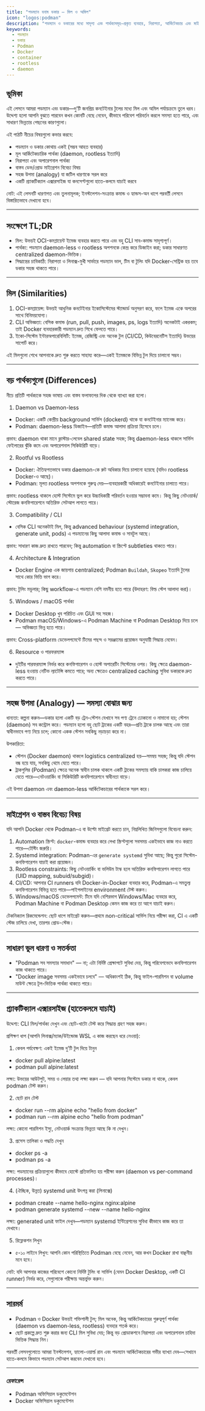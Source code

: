 ```yaml
---
title: "পডম্যান বনাম ডকার – মিল ও অমিল"
icon: "logos:podman"
description: "পডম্যান ও ডকারের মধ্যে সাদৃশ্য এবং পার্থক্যসমূহ—প্রকৃত ব্যবহার, নিরাপত্তা, আর্কিটেকচার এবং মাইগ্রেশন বিবেচনা।"
keywords:
  - পডম্যান
  - ডকার
  - Podman
  - Docker
  - container
  - rootless
  - daemon
---
```


## ভূমিকা

এই লেসনে আমরা পডম্যান এবং ডকার—দু’টি জনপ্রিয় কনটেইনার টুলের মধ্যে মিল এবং অমিল পর্যায়ক্রমে তুলে ধরব। উদ্দেশ্য হলো আপনি বুঝতে পারবেন কখন কোনটি বেছে নেবেন, কীভাবে পরিবেশ পরিবর্তন করলে সমস্যা হতে পারে, এবং সাধারণ ভিন্নতার পেছনের কারণগুলো।

এই পাঠটি নীচের বিষয়গুলো কভার করবে:

- পডম্যান ও ডকার কোথায় একই (সম্ভব আহত ব্যবহার)
- মূল আর্কিটেকচারিক পার্থক্য (daemon, rootless ইত্যাদি)
- নিরাপত্তা এবং অপারেশনাল পার্থক্য
- বাস্তব ডেভ/প্রোড মাইগ্রেশন বিবেচ্য বিষয়
- সহজ উপমা (analogy) যা জটিল ধারণাকে সরল করে
- একটি প্র্যাকটিক্যাল এক্সারসাইজ যা কনসেপ্টগুলো হাতে-কলমে যাচাই করবে

নোট: এই লেসনটি ধারণাগত এবং তুলনামূলক; ইনস্টলেশন-সংক্রান্ত কমান্ড ও হ্যান্ডস-অন ধাপে পরবর্তী লেসনে বিস্তারিতভাবে দেখানো হবে।

---

## সংক্ষেপে TL;DR

- মিল: উভয়ই OCI-কমপ্লায়েন্ট ইমেজ ব্যবহার করতে পারে এবং বহু CLI সাব-কমান্ড সাদৃশ্যপূর্ণ।
- পার্থক্য: পডম্যান daemon-less ও rootless অপশনকে কেন্দ্র করে ডিজাইন করা; ডকার সাধারণত centralized daemon-ভিত্তিক।
- সিদ্ধান্তের চাবিকাঠি: নিরাপত্তা ও লিনাক্স-মুখী সার্ভারে পডম্যান ভাল, টিম বা টুলিং যদি Docker-সেন্ট্রিক হয় তবে ডকার সহজ থাকতে পারে।

---

## মিল (Similarities)

1. OCI-কমপ্লায়েন্স: উভয়ই আধুনিক কনটেইনার ইকোসিস্টেমের স্ট্যান্ডার্ড অনুসরণ করে, ফলে ইমেজ একে অপরের সাথে বিনিময়যোগ্য।
2. CLI অভিজ্ঞতা: বেসিক কমান্ড (run, pull, push, images, ps, logs ইত্যাদি) অনেকটাই একরকম; তাই Docker ব্যবহারকারী পডম্যান দ্রুত শিখে ফেলতে পারে।
3. ইকো-সিস্টেম ইন্টারঅপারেবিলিটি: ইমেজ, রেজিস্ট্রি এবং অনেক টুল (CI/CD, কিউবেরনেটিস ইত্যাদি) উভয়ের সাপোর্ট করে।

এই মিলগুলো শেখে আপনাকে দ্রুত শুরু করতে সাহায্য করে—একই ইমেজকে বিভিন্ন টুল দিয়ে চালানো সম্ভব।

---

## বড় পার্থক্যগুলো (Differences)

নীচে প্রতিটি পার্থক্যকে সহজ ভাষায় এবং বাস্তব ফলাফলের দিক থেকে ব্যাখ্যা করা হলো।

1) Daemon vs Daemon-less
- Docker: একটি কেন্দ্রীয় background সার্ভিস (dockerd) থাকে যা কনটেইনার ম্যানেজ করে।
- Podman: daemon-less ডিজাইন—প্রতিটি কমান্ড আলাদা প্রক্রিয়া হিসেবে চলে।

প্রভাব: daemon থাকা মানে ক্লাস্টার-লেবেল shared state সহজ; কিন্তু daemon-less থাকলে সার্ভিস ফেইলারের ঝুঁকি কমে এবং অপারেশনাল সিকিউরিটি বাড়ে।

2) Rootful vs Rootless
- Docker: ঐতিহ্যগতভাবে ডকার daemon-কে রুট অধিকার দিয়ে চালানো হয়েছে (যদিও rootless Docker-ও আছে)।
- Podman: মূলত rootless অপশনকে গুরুত্ব দেয়—ব্যবহারকারী অধিকারেই কনটেইনার চালাতে পারে।

প্রভাব: rootless থাকলে হোস্ট সিস্টেমে ভুল করে উচ্চাধিকারী পরিবর্তন হওয়ার সম্ভাবনা কমে। কিন্তু কিছু নেটওয়ার্ক/স্টোরেজ কনফিগারেশনে অতিরিক্ত সেটআপ লাগতে পারে।

3) Compatibility / CLI
- বেসিক CLI অনেকটাই মিল, কিন্তু advanced behaviour (systemd integration, generate unit, pods) এ পডম্যানের কিছু আলাদা কমান্ড ও সাবটুল আছে।

প্রভাব: সাধারণ কাজ দ্রুত রাখতে পারবেন; কিন্তু automation বা স্ক্রিপ্টে subtleties থাকতে পারে।

4) Architecture & Integration
- Docker Engine এক জায়গায় centralized; Podman `Buildah`, `Skopeo` ইত্যাদি টুলের সাথে কোর ভিত্তি ভাগ করে।

প্রভাব: টুলিং মডুলার; কিছু workflow-এ পডম্যান বেশি নমনীয় হতে পারে (উদাহরণ: বিল্ড স্টেপ আলাদা করা)।

5) Windows / macOS পার্থক্য
- Docker Desktop খুব পরিচিত এবং GUI সহ সহজ।
- Podman macOS/Windows-এ Podman Machine বা Podman Desktop দিয়ে চলে — অভিজ্ঞতা ভিন্ন হতে পারে।

প্রভাব: Cross-platform ডেভেলপমেন্টে টিমের পছন্দ ও সরঞ্জামের প্রয়োজন অনুযায়ী সিদ্ধান্ত নেবেন।

6) Resource ও পারফরম্যান্স
- দুইটির পারফরম্যান্স নির্ভর করে কনফিগারেশন ও হোস্ট অপারেটিং সিস্টেমের ওপর। কিছু ক্ষেত্রে daemon-less হওয়ায় নেটিভ ল্যাটেন্সি কমতে পারে; অন্য ক্ষেত্রেও centralized caching সুবিধা ডকারকে দ্রুত করতে পারে।

---

## সহজ উপমা (Analogy) — সমস্যা বোঝার জন্য

ধান্যতা: কল্পনা করুন—ডকার হলো একটি বড় ট্রেন-স্টেশন যেখানে সব পণ্য ট্রেনে ঢোকানো ও নামানো হয়; স্টেশন (daemon) সব কন্ট্রোল করে। পডম্যান হলো বহু ছোট ট্রাকের একটি বহর—প্রতি ট্রাকে চালক আছে এবং তারা স্বাধীনভাবে পণ্য নিয়ে চলে; কোনো একক স্টেশন সবকিছু নড়াচড়া করে না।

উপকারিতা:

- স্টেশন (Docker daemon) থাকলে logistics centralized হয়—সমন্বয় সহজ; কিন্তু যদি স্টেশন বন্ধ হয়ে যায়, সবকিছু থেমে যেতে পারে।
- ট্রাকগুলির (Podman) ক্ষেত্রে অনেক স্বাধীন চালক থাকলে একটি ট্রাকের সমস্যায় বাকি চালকরা কাজ চালিয়ে যেতে পারে—নেটওয়ার্কিং বা সিকিউরিটি কনফিগারেশনে স্বাধীনতা বাড়ে।

এই উপমা daemon এবং daemon-less আর্কিটেকচারের পার্থক্যকে সরল করে।

---

## মাইগ্রেশন ও বাস্তব বিবেচ্য বিষয়

যদি আপনি Docker থেকে Podman-এ বা উল্টো মাইগ্রেট করতে চান, নিম্নলিখিত জিনিসগুলো বিবেচনা করুন:

1. Automation স্ক্রিপ্ট: `docker`-কমান্ড ব্যবহার করে লেখা স্ক্রিপ্টগুলো সবসময় একইভাবে কাজ নাও করতে পারে—টেস্টিং জরুরি।
2. Systemd integration: Podman-এর `generate systemd` সুবিধা আছে; কিন্তু পুরো সিস্টেম-কনফিগারেশন যাচাই করা প্রয়োজন।
3. Rootless constraints: কিছু নেটওয়ার্কিং বা ভলিউম টাস্ক হলে অতিরিক্ত কনফিগারেশন লাগতে পারে (UID mapping, subuid/subgid)।
4. CI/CD: আপনার CI runners যদি Docker-in-Docker ব্যবহার করে, Podman-এ সমতুল্য কনফিগারেশন বিভিন্ন হতে পারে—পাইপলাইনের environment টেস্ট করুন।
5. Windows/macOS ডেভেলপমেন্ট: টিমে যদি বেশিরভাগ Windows/Mac ব্যবহার করে, Podman Machine বা Podman Desktop কেমন কাজ করে তা আগে যাচাই করুন।

টেকনিক্যাল রিকমেন্ডেশন: ছোট ধাপে মাইগ্রেট করুন—প্রথমে non-critical সার্ভিস নিয়ে পরীক্ষা করা, CI এ একটি স্টেজ চালিয়ে দেখা, তারপর প্রোড-স্টেজ।

---

## সাধারণ ভুল ধারণা ও সতর্কতা

- "Podman সব সমস্যার সমাধান" — না; এটা নির্দিষ্ট প্রেক্ষাপটে সুবিধা দেয়, কিন্তু পরিবেশভেদে কনফিগারেশন কাজ থাকতে পারে।
- "Docker image সবসময় একইভাবে চলবে" — অধিকাংশই ঠিক, কিন্তু ফাইল-পারমিশন বা volume মাউন্ট ক্ষেত্রে টূল-ভিত্তিক পার্থক্য থাকতে পারে।

---

## প্র্যাকটিক্যাল এক্সারসাইজ (হাতেকলমে যাচাই)

উদ্দেশ্য: CLI মিল/পার্থক্য দেখুন এবং ছোট-খাটো টেস্ট করে সিদ্ধান্ত গ্রহণ সহজ করুন।

প্রশিক্ষণ ধাপ (আপনি লিনাক্স/ম্যাক/উইন্ডোজ WSL এ কাজ করছেন ধরে নেওয়া):

1) কেবল পর্যবেক্ষণ: একই ইমেজ দু’টি টুল দিয়ে টানুন

- docker pull alpine:latest
- podman pull alpine:latest

লক্ষ্য: উভয়ের আউটপুট, সময় ও লেয়ার তথ্য লক্ষ্য করুন — যদি আপনার সিস্টেমে ডকার না থাকে, কেবল podman টেস্ট করুন।

2) ছোট রান টেস্ট

- docker run --rm alpine echo "hello from docker"
- podman run --rm alpine echo "hello from podman"

লক্ষ্য: কোনো পারমিশন ইস্যু, নেটওয়ার্ক সংক্রান্ত ভিন্নতা আছে কি না দেখুন।

3) প্রসেস তালিকা ও পদ্ধতি দেখুন

- docker ps -a
- podman ps -a

লক্ষ্য: পডম্যানের প্রক্রিয়াগুলো কীভাবে হোস্টে প্রতিফলিত হয় পরীক্ষা করুন (daemon vs per-command processes)।

4) (ঐচ্ছিক, উন্নত) systemd unit উৎপন্ন করা (লিনাক্সে)

- podman create --name hello-nginx nginx:alpine
- podman generate systemd --new --name hello-nginx

লক্ষ্য: generated unit ফাইল দেখুন—পডম্যান systemd ইন্টিগ্রেশনের সুবিধা কীভাবে কাজ করে তা দেখাবে।

5) রিফ্লেকশন লিখুন

- ৫-১০ লাইনে লিখুন: আপনি কোন পরিস্থিতিতে Podman বেছে নেবেন, আর কখন Docker রাখা বাঞ্ছনীয় মনে হবে।

নোট: যদি আপনার কাজের পরিবেশে কোনো নির্দিষ্ট টুলিং বা সার্ভিস (যেমন Docker Desktop, একটি CI runner) নির্ভর করে, সেগুলোকে পরীক্ষায় অন্তর্ভুক্ত করুন।

---

## সারমর্ম

- Podman ও Docker উভয়ই শক্তিশালী টুল; মিল অনেক, কিন্তু আর্কিটেকচারের গুরুত্বপূর্ণ পার্থক্য (daemon vs daemon-less, rootless) ব্যবহার শতর্ক করে।
- ছোট প্রকল্পে দ্রুত শুরু করার জন্য CLI মিল সুবিধা দেয়; কিন্তু বড় প্রোডাকশনে নিরাপত্তা এবং অপারেশনাল চাহিদা ভিত্তিক সিদ্ধান্ত নিন।

পরবর্তী লেসনগুলোতে আমরা ইনস্টলেশন, হ্যালো-ওয়ার্ল্ড রান এবং পডম্যান আর্কিটেকচারের গভীর ব্যাখ্যা দেব—সেখানে হাতে-কলমে কিভাবে পডম্যান সেটআপ করবেন দেখানো হবে।

---

### রেফারেন্স

- Podman অফিসিয়াল ডকুমেন্টেশন
- Docker অফিসিয়াল ডকুমেন্টেশন
